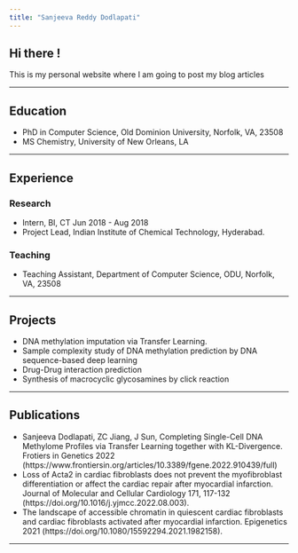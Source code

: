 ```yaml
---
title: "Sanjeeva Reddy Dodlapati"
---
```


## Hi there !

This is my personal website where I am going to post my blog articles

------------------------------------------------------------------------

## Education

-   PhD in Computer Science, Old Dominion University, Norfolk, VA, 23508
-   MS Chemistry, University of New Orleans, LA

------------------------------------------------------------------------

## Experience

### Research

-   Intern, BI, CT Jun 2018 - Aug 2018
-   Project Lead, Indian Institute of Chemical Technology, Hyderabad.

### Teaching

-   Teaching Assistant, Department of Computer Science, ODU, Norfolk, VA, 23508

------------------------------------------------------------------------

## Projects

-   DNA methylation imputation via Transfer Learning.
-   Sample complexity study of DNA methylation prediction by DNA sequence-based deep learning
-   Drug-Drug interaction prediction
-   Synthesis of macrocyclic glycosamines by click reaction

------------------------------------------------------------------------

## Publications

-   Sanjeeva Dodlapati, ZC Jiang, J Sun, Completing Single-Cell DNA Methylome Profiles via Transfer Learning together with KL-Divergence. Frotiers in Genetics 2022 (https://www.frontiersin.org/articles/10.3389/fgene.2022.910439/full)
-   Loss of Acta2 in cardiac fibroblasts does not prevent the myofibroblast differentiation or affect the cardiac repair after myocardial infarction. Journal of Molecular and Cellular Cardiology 171, 117-132 (https://doi.org/10.1016/j.yjmcc.2022.08.003).
-   The landscape of accessible chromatin in quiescent cardiac fibroblasts and cardiac fibroblasts activated after myocardial infarction. Epigenetics 2021 (https://doi.org/10.1080/15592294.2021.1982158).

------------------------------------------------------------------------
